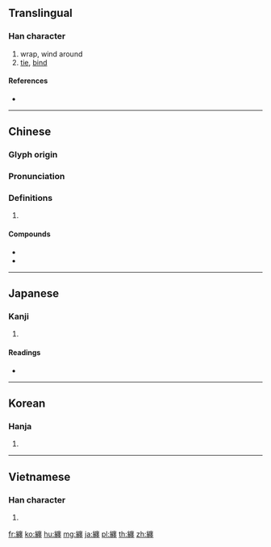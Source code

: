 {{character info/new}}
{{also|缠}}
==Translingual==

===Han character===
{{Han char|rn=120|rad=糸|as=15|sn=21|four=20914|canj=VFIWG|ids=⿰糹廛}}

# wrap, wind around
# [[tie]], [[bind]]

====References====
* {{Han ref|kx=0943.030|dkj=28043|dj=1383.040|hdz=53467.030|uh=7E8F|ud=32399|bh=C4F1|bd=50417}}

----

==Chinese==
{{zh-forms|s=缠}}

===Glyph origin===
{{Han etym}}

===Pronunciation===
{{zh-pron
|m=chán
|c=zin6,cin4
|h=pfs=chhàn
|md=
|mn=tîⁿ
|w=
|mc=y
|oc=y
|cat=
}}

===Definitions===
{{zh-hanzi}}

# {{rfdef|lang=zh}}

====Compounds====
* {{zh-l|纏綿|chánmián}}
* {{zh-l|纏足}}

----

==Japanese==

===Kanji===
{{ja-kanji|grade=|rs=糸15}}

# {{defn|lang=ja|sort=糸15}}

====Readings====
* {{ja-readings|kanon=[[てん]] (ten)|goon=[[でん]] (den)|kun=[[まとう]] (matou), [[まとい]] (matoi)}}

----

==Korean==

===Hanja===
{{ko-hanja|hangeul=전|eumhun=|rv=jeon|mr=chŏn|y=cen}}

# {{defn|lang=ko|sort=糸15}}

----

==Vietnamese==

===Han character===
{{vi-hantu|[[triền]], [[dờn]]|rs=糸15}}

# {{defn|lang=vi|sort=糸15}}

[[fr:纏]]
[[ko:纏]]
[[hu:纏]]
[[mg:纏]]
[[ja:纏]]
[[pl:纏]]
[[th:纏]]
[[zh:纏]]